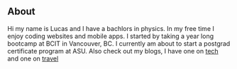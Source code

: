 ## About

Hi my name is Lucas and I have a bachlors in physics. In my free time I enjoy coding websites and mobile apps. I started by taking a year long bootcamp at BCIT in Vancouver, BC. I currently am about to start a postgrad certificate program at ASU.  Also check out my blogs, I have one on [tech](/tech) and one on [travel](/travel)